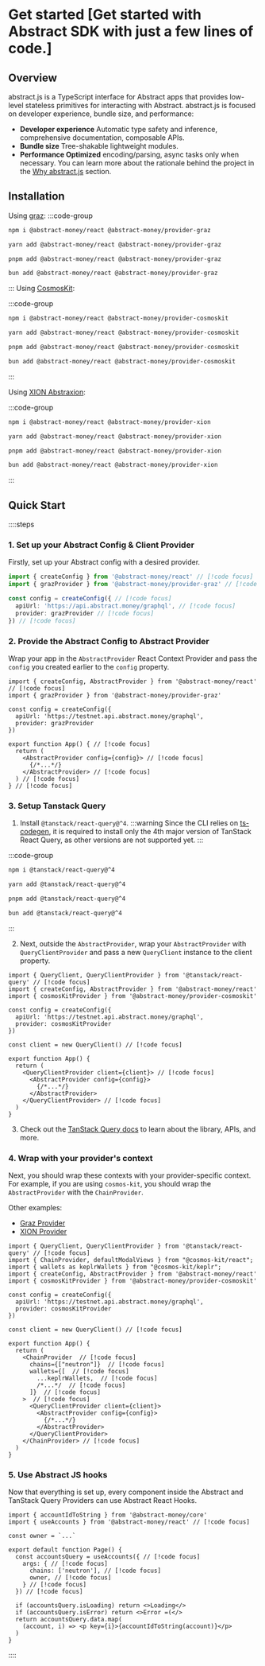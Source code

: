 # Get started [Get started with Abstract SDK with just a few lines of code.]

## Overview
abstract.js is a TypeScript interface for Abstract apps that provides low-level stateless primitives for interacting with Abstract.
abstract.js is focused on developer experience, bundle size, and performance:
- **Developer experience** Automatic type safety and inference, comprehensive documentation, composable APIs.
- **Bundle size** Tree-shakable lightweight modules.
- **Performance Optimized** encoding/parsing, async tasks only when necessary.
You can learn more about the rationale behind the project in the [Why abstract.js](/introduction) section.

## Installation

Using [graz](https://graz.sh):
:::code-group

```bash [npm]
npm i @abstract-money/react @abstract-money/provider-graz
```

```bash [yarn]
yarn add @abstract-money/react @abstract-money/provider-graz
```

```bash [pnpm]
pnpm add @abstract-money/react @abstract-money/provider-graz
```

```bash [bun]
bun add @abstract-money/react @abstract-money/provider-graz
```

:::
Using [CosmosKit](https://cosmoskit.com):

:::code-group

```bash [npm]
npm i @abstract-money/react @abstract-money/provider-cosmoskit
```

```bash [yarn]
yarn add @abstract-money/react @abstract-money/provider-cosmoskit
```

```bash [pnpm]
pnpm add @abstract-money/react @abstract-money/provider-cosmoskit
```

```bash [bun]
bun add @abstract-money/react @abstract-money/provider-cosmoskit
```

:::

Using [XION Abstraxion](https://www.npmjs.com/package/@burnt-labs/abstraxion):

:::code-group

```bash [npm]
npm i @abstract-money/react @abstract-money/provider-xion
```

```bash [yarn]
yarn add @abstract-money/react @abstract-money/provider-xion
```

```bash [pnpm]
pnpm add @abstract-money/react @abstract-money/provider-xion
```

```bash [bun]
bun add @abstract-money/react @abstract-money/provider-xion
```

:::

## Quick Start

::::steps

### 1. Set up your Abstract Config & Client Provider
Firstly, set up your Abstract config with a desired provider.
```ts twoslash
import { createConfig } from '@abstract-money/react' // [!code focus]
import { grazProvider } from '@abstract-money/provider-graz' // [!code focus]

const config = createConfig({ // [!code focus]
  apiUrl: 'https://api.abstract.money/graphql', // [!code focus]
  provider: grazProvider // [!code focus]
}) // [!code focus]
```

### 2. Provide the Abstract Config to Abstract Provider
Wrap your app in the `AbstractProvider` React Context Provider and pass the `config` you created earlier to the `config` property.
```tsx twoslash
import { createConfig, AbstractProvider } from '@abstract-money/react' // [!code focus]
import { grazProvider } from '@abstract-money/provider-graz'

const config = createConfig({
  apiUrl: 'https://testnet.api.abstract.money/graphql',
  provider: grazProvider
})

export function App() { // [!code focus]
  return (
    <AbstractProvider config={config}> // [!code focus]
      {/*...*/}
    </AbstractProvider> // [!code focus]
  ) // [!code focus]
} // [!code focus]
```

### 3. Setup Tanstack Query

1. Install `@tanstack/react-query@^4`.
:::warning
Since the CLI relies on [ts-codegen](https://github.com/CosmWasm/ts-codegen), it is required to install only the 4th major version of TanStack React Query,
as other versions are not supported yet.
:::

:::code-group

```bash [npm]
npm i @tanstack/react-query@^4
```

```bash [yarn]
yarn add @tanstack/react-query@^4
```

```bash [pnpm]
pnpm add @tanstack/react-query@^4
```

```bash [bun]
bun add @tanstack/react-query@^4
```

:::

2. Next, outside the `AbstractProvider`, wrap your `AbstractProvider` with `QueryClientProvider` and pass a new `QueryClient` instance to the client property.

```tsx twoslash
import { QueryClient, QueryClientProvider } from '@tanstack/react-query' // [!code focus]
import { createConfig, AbstractProvider } from '@abstract-money/react'
import { cosmosKitProvider } from '@abstract-money/provider-cosmoskit'

const config = createConfig({
  apiUrl: 'https://testnet.api.abstract.money/graphql',
  provider: cosmosKitProvider
})

const client = new QueryClient() // [!code focus]

export function App() {
  return (
    <QueryClientProvider client={client}> // [!code focus]
      <AbstractProvider config={config}>
        {/*...*/}
      </AbstractProvider>
    </QueryClientProvider> // [!code focus]
  )
}
```

3. Check out the [TanStack Query docs](https://tanstack.com/query/v4/docs/framework/react/overview) to learn about the library, APIs, and more.

### 4. Wrap with your provider's context

Next, you should wrap these contexts with your provider-specific context. For example, if you are using `cosmos-kit`, you should wrap the `AbstractProvider` with the `ChainProvider`.

Other examples:
- [Graz Provider](./react/providers/graz.mdx)
- [XION Provider](./react/providers/xion.mdx)

```tsx twoslash
import { QueryClient, QueryClientProvider } from '@tanstack/react-query' // [!code focus]
import { ChainProvider, defaultModalViews } from "@cosmos-kit/react";
import { wallets as keplrWallets } from "@cosmos-kit/keplr";
import { createConfig, AbstractProvider } from '@abstract-money/react'
import { cosmosKitProvider } from '@abstract-money/provider-cosmoskit'

const config = createConfig({
  apiUrl: 'https://testnet.api.abstract.money/graphql',
  provider: cosmosKitProvider
})

const client = new QueryClient() // [!code focus]

export function App() {
  return (
    <ChainProvider  // [!code focus]
      chains={["neutron"]}  // [!code focus]
      wallets={[  // [!code focus]
        ...keplrWallets,  // [!code focus]
        /*...*/  // [!code focus]
      ]}  // [!code focus]
    >  // [!code focus]
      <QueryClientProvider client={client}>
        <AbstractProvider config={config}>
          {/*...*/}
        </AbstractProvider>
      </QueryClientProvider>
    </ChainProvider> // [!code focus]
  )
}
```

### 5. Use Abstract JS hooks
Now that everything is set up, every component inside the Abstract and TanStack Query Providers can use Abstract React Hooks.

```tsx twoslash
import { accountIdToString } from '@abstract-money/core'
import { useAccounts } from '@abstract-money/react' // [!code focus]

const owner = `...`

export default function Page() {
  const accountsQuery = useAccounts({ // [!code focus]
    args: { // [!code focus]
      chains: ['neutron'], // [!code focus]
      owner, // [!code focus]
    } // [!code focus]
  }) // [!code focus]

  if (accountsQuery.isLoading) return <>Loading</>
  if (accountsQuery.isError) return <>Error =(</>
  return accountsQuery.data.map(
    (account, i) => <p key={i}>{accountIdToString(account)}</p>
  )
}
```
::::
